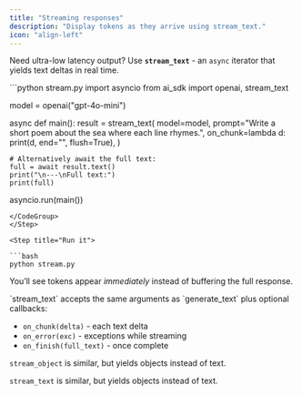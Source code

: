 ```yaml
---
title: "Streaming responses"
description: "Display tokens as they arrive using stream_text."
icon: "align-left"
---
```



Need ultra-low latency output? Use **`stream_text`** - an <code>async</code> iterator that yields
text deltas in real time.

<Steps>
<Step title="Prepare the script">

<CodeGroup>
```python stream.py
import asyncio
from ai_sdk import openai, stream_text

model = openai("gpt-4o-mini")

async def main():
result = stream_text(
model=model,
prompt="Write a short poem about the sea where each line rhymes.",
on_chunk=lambda d: print(d, end="", flush=True),
)

    # Alternatively await the full text:
    full = await result.text()
    print("\n---\nFull text:")
    print(full)

asyncio.run(main())

````
</CodeGroup>
</Step>

<Step title="Run it">

```bash
python stream.py
````

You’ll see tokens appear _immediately_ instead of buffering the full response.

</Step>
</Steps>

<Tip>
`stream_text` accepts the same arguments as `generate_text` plus optional callbacks:

- `on_chunk(delta)` - each text delta
- `on_error(exc)` - exceptions while streaming
- `on_finish(full_text)` - once complete

`stream_object` is similar, but yields objects instead of text.

</Tip>

<Tip>`stream_text` is similar, but yields objects instead of text.</Tip>
